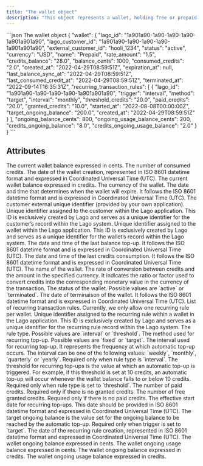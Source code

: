 ```yaml
---
title: "The wallet object"
description: "This object represents a wallet, holding free or prepaid credits."
---
```


<RequestExample>
  ```json The wallet object
  {
    "wallet": {
      "lago_id": "1a901a90-1a90-1a90-1a90-1a901a901a90",
      "lago_customer_id": "1a901a90-1a90-1a90-1a90-1a901a901a90",
      "external_customer_id": "hooli_1234",
      "status": "active",
      "currency": "USD",
      "name": "Prepaid",
      "rate_amount": "1.5",
      "credits_balance": "28.0",
      "balance_cents": 1000,
      "consumed_credits": "2.0",
      "created_at": "2022-04-29T08:59:51Z",
      "expiration_at": null,
      "last_balance_sync_at": "2022-04-29T08:59:51Z",
      "last_consumed_credit_at": "2022-04-29T08:59:51Z",
      "terminated_at": "2022-09-14T16:35:31Z",
      "recurring_transaction_rules": [
        {
          "lago_id": "1a901a90-1a90-1a90-1a90-1a901a901a90",
          "trigger": "interval",
          "method": "target",
          "interval": "monthly",
          "threshold_credits": "20.0",
          "paid_credits": "20.0",
          "granted_credits": "10.0",
          "started_at": "2022-08-08T00:00:00Z",
          "target_ongoing_balance": "200.0",
          "created_at": "2022-04-29T08:59:51Z"
        }
      ],
      "ongoing_balance_cents": 800,
      "ongoing_usage_balance_cents": 200,
      "credits_ongoing_balance": "8.0",
      "credits_ongoing_usage_balance": "2.0"
    }
  }
  ```
</RequestExample>

## Attributes

<ResponseField name="wallet" type="object">
  <Expandable title="object" defaultOpen="true">
    <ResponseField name="balance_cents" type="integer" required>
      The current wallet balance expressed in cents.
    </ResponseField>
    <ResponseField name="consumed_credits" type="string" required>
      The number of consumed credits.
    </ResponseField>
    <ResponseField name="created_at" type="string" required>
      The date of the wallet creation, represented in ISO 8601 datetime format
      and expressed in Coordinated Universal Time (UTC).
    </ResponseField>
    <ResponseField name="credits_balance" type="string" required>
      The current wallet balance expressed in credits.
    </ResponseField>
    <ResponseField name="currency" type="string" required>
      The currency of the wallet.
    </ResponseField>
    <ResponseField name="expiration_at" type="string">
      The date and time that determines when the wallet will expire. It follows
      the ISO 8601 datetime format and is expressed in Coordinated Universal
      Time (UTC).
    </ResponseField>
    <ResponseField name="external_customer_id" type="string" required>
      The customer external unique identifier (provided by your own
      application).
    </ResponseField>
    <ResponseField name="lago_customer_id" type="string" required>
      Unique identifier assigned to the customer within the Lago application.
      This ID is exclusively created by Lago and serves as a unique identifier
      for the customer’s record within the Lago system.
    </ResponseField>
    <ResponseField name="lago_id" type="string" required>
      Unique identifier assigned to the wallet within the Lago application. This
      ID is exclusively created by Lago and serves as a unique identifier for
      the wallet’s record within the Lago system.
    </ResponseField>
    <ResponseField name="last_balance_sync_at" type="string">
      The date and time of the last balance top-up. It follows the ISO 8601
      datetime format and is expressed in Coordinated Universal Time (UTC).
    </ResponseField>
    <ResponseField name="last_consumed_credit_at" type="string">
      The date and time of the last credits consumption. It follows the ISO 8601
      datetime format and is expressed in Coordinated Universal Time (UTC).
    </ResponseField>
    <ResponseField name="name" type="string" required>
      The name of the wallet.
    </ResponseField>
    <ResponseField name="rate_amount" type="string" required>
      The rate of conversion between credits and the amount in the specified
      currency. It indicates the ratio or factor used to convert credits into
      the corresponding monetary value in the currency of the transaction.
    </ResponseField>
    <ResponseField name="status" type="string" required>
      The status of the wallet. Possible values are `active` or `terminated`.
    </ResponseField>
    <ResponseField name="terminated_at" type="string">
      The date of terminaison of the wallet. It follows the ISO 8601 datetime
      format and is expressed in Coordinated Universal Time (UTC).
    </ResponseField>
    <ResponseField name="recurring_transaction_rules" type="array">
      List of recurring transaction rules. Currently, we only allow one
      recurring rule per wallet.
      <Expandable title="array">
        <ResponseField name="lago_id" type="string">
          Unique identifier assigned to the recurring rule within a wallet in
          the Lago application. This ID is exclusively created by Lago and
          serves as a unique identifier for the recurring rule record within the
          Lago system.
        </ResponseField>
        <ResponseField name="trigger" type="string">
          The rule type. Possible values are `interval` or `threshold`.
        </ResponseField>
        <ResponseField name="method" type="string">
          The method used for recurring top-up. Possible values are `fixed` or
          `target`.
        </ResponseField>
        <ResponseField name="interval" type="string">
          The interval used for recurring top-up. It represents the frequency at
          which automatic top-up occurs. The interval can be one of the
          following values: `weekly`, `monthly`, `quarterly` or `yearly`.
          Required only when rule type is `interval`.
        </ResponseField>
        <ResponseField name="threshold_credits" type="string">
          The threshold for recurring top-ups is the value at which an automatic
          top-up is triggered. For example, if this threshold is set at 10
          credits, an automatic top-up will occur whenever the wallet balance
          falls to or below 10 credits. Required only when rule type is set to
          `threshold`.
        </ResponseField>
        <ResponseField name="paid_credits" type="string">
          The number of paid credits. Required only if there is no granted
          credits.
        </ResponseField>
        <ResponseField name="granted_credits" type="string">
          The number of free granted credits. Required only if there is no paid
          credits.
        </ResponseField>
        <ResponseField name="started_at" type="string">
          The effective start date for recurring top-ups. This date should be
          provided in ISO 8601 datetime format and expressed in Coordinated
          Universal Time (UTC).
        </ResponseField>
        <ResponseField name="target_ongoing_balance" type="string">
          The target ongoing balance is the value set for the ongoing balance to
          be reached by the automatic top-up. Required only when trigger is set
          to `target`.
        </ResponseField>
        <ResponseField name="created_at" type="string">
          The date of the recurring rule creation, represented in ISO 8601
          datetime format and expressed in Coordinated Universal Time (UTC).
        </ResponseField>
      </Expandable>
    </ResponseField>
    <ResponseField name="ongoing_balance_cents" type="integer" required>
      The wallet ongoing balance expressed in cents.
    </ResponseField>
    <ResponseField name="ongoing_usage_balance_cents" type="integer" required>
      The wallet ongoing usage balance expressed in cents.
    </ResponseField>
    <ResponseField name="credits_ongoing_balance" type="string" required>
      The wallet ongoing balance expressed in credits.
    </ResponseField>
    <ResponseField name="credits_ongoing_usage_balance" type="string" required>
      The wallet ongoing usage balance expressed in credits.
    </ResponseField>
  </Expandable>
</ResponseField>
